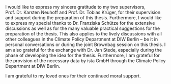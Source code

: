 I would like to express my sincere gratitude to my two supervisors, Prof. Dr. Karsten Neuhoff and Prof. Dr. Tobias Krüger, for their supervision and support during the preparation of this thesis. Furthermore, I would like to express my special thanks to Dr. Franziska Schütze for the extensive discussions as well as for the many valuable practical suggestions for the preparation of the thesis. This also applies to the lively discussions with all other colleagues in the Climate Policy Department at DIW Berlin -- be it in personal conversations or during the joint Brownbag session on this thesis. I am also grateful for the exchange with Dr. Jan Stede, especially during the phase of developing the idea for the thesis. Furthermore, I am grateful for the provision of the necessary data by ista GmbH through the Climate Policy Department at DIW Berlin. \par

\bigskip

I am grateful to my loved ones for their continued moral support.